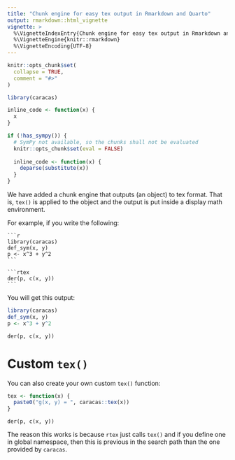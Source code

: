 ```yaml
---
title: "Chunk engine for easy tex output in Rmarkdown and Quarto"
output: rmarkdown::html_vignette
vignette: >
  %\VignetteIndexEntry{Chunk engine for easy tex output in Rmarkdown and Quarto}
  %\VignetteEngine{knitr::rmarkdown}
  %\VignetteEncoding{UTF-8}
---
```


```r
knitr::opts_chunk$set(
  collapse = TRUE,
  comment = "#>"
)
```

```r
library(caracas)
```


```r
inline_code <- function(x) {
  x
}

if (!has_sympy()) {
  # SymPy not available, so the chunks shall not be evaluated
  knitr::opts_chunk$set(eval = FALSE)
  
  inline_code <- function(x) {
    deparse(substitute(x))
  }
}
```

We have added a chunk engine that outputs (an object) to tex format. 
That is, `tex()` is applied to the object and the output is 
put inside a display math environment.

For example, if you write the following:

````verbatim
```r
library(caracas)
def_sym(x, y)
p <- x^3 + y^2
```

```rtex
der(p, c(x, y))
```
````

You will get this output:

```r
library(caracas)
def_sym(x, y)
p <- x^3 + y^2
```

```rtex
der(p, c(x, y))
```


# Custom `tex()`

You can also create your own custom `tex()` function:

```r
tex <- function(x) {
  paste0("g(x, y) = ", caracas::tex(x))
}
```

```rtex
der(p, c(x, y))
```

The reason this works is because `rtex` just calls `tex()` and 
if you define one in global namespace, then this is previous in the 
search path than the one provided by `caracas`.

